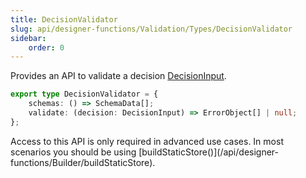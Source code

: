 ```yaml
---
title: DecisionValidator
slug: api/designer-functions/Validation/Types/DecisionValidator
sidebar:
    order: 0
---
```



Provides an API to validate a decision [DecisionInput](/api/designer-decisions/Inputs/Types/DecisionInput).

```ts
export type DecisionValidator = {
    schemas: () => SchemaData[];
    validate: (decision: DecisionInput) => ErrorObject[] | null;
};
```

<Aside type="tip" title="Advanced API">
    Access to this API is only required in advanced use cases. In most scenarios you should be using
    [buildStaticStore()](/api/designer-functions/Builder/buildStaticStore).
</Aside>
